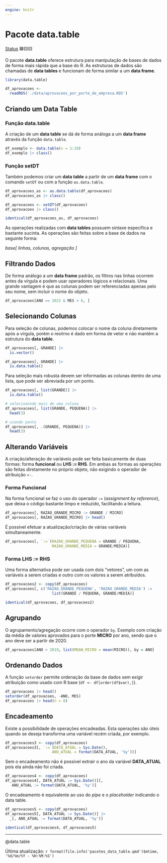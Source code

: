 ```yaml
---
engine: knitr
---
```


# Pacote data.table

[Status](convencoes.html#status-do-material) 🟦🟨🟨

O pacote **data.table** oferece estrutura para manipulação de bases de dados de forma mais rápida que a base do R. As estruturas de dados são chamadas de **data tables** e funcionam de forma similar a um **data frame**.

```r
library(data.table)

df_aprovacoes <-
  readRDS('./data/aprovacoes_por_porte_de_empresa.RDS')
```

## Criando um Data Table

### Função data.table

A criação de um **data table** se dá de forma análoga a um **data frame** através da função `data.table`.

```r
df_exemplo <- data.table(x = 1:10)
df_exemplo |> class()
```

### Função setDT

Também podemos criar um **data table** a partir de um **data frame** com o comando `setDT` ou com a função `as.data.table`.

```r
df_aprovacoes_as <- as.data.table(df_aprovacoes)
df_aprovacoes_as |> class()

df_aprovacoes <- setDT(df_aprovacoes)
df_aprovacoes |> class()

identical(df_aprovacoes_as, df_aprovacoes)
```

As operações realizadas com **data tables** possuem sintaxe específica e bastante sucinta. As operações são feitas sobre a base de dados na seguinte forma:

*base[ linhas, colunas, agregação ]*

## Filtrando Dados

De forma análogo a um **data frame** padrão, os filtros nas linhas ocorrem antes da vírgula e podem usar operadores lógicos e relacionais. Uma grande vantagem é que as colunas podem ser referenciadas apenas pelo seu nome, sem incluir o nome do objeto.

```r
df_aprovacoes[ANO == 2022 & MES > 6, ]
```

## Selecionando Colunas

Para seleção de colunas, podemos colocar o nome da coluna diretamente após a vírgula, porém o reotrno é dado em forma de vetor e não mantém a estrutura do **data table**.

```r
df_aprovacoes[, GRANDE] |> 
  is.vector()

df_aprovacoes[, GRANDE] |> 
  is.data.table()
```

Para seleção mais robusta devem ser informadas as colunas dentro de uma lista, que pode ser abreviada por um ponto.

```r
df_aprovacoes[, list(GRANDE)] |> 
  is.data.table()

# selecioanndo mais de uma coluna
df_aprovacoes[, list(GRANDE, PEQUENA)] |> 
  head(3)

# usando ponto
df_aprovacoes[, .(GRANDE, PEQUENA)] |> 
  head(3)
```

## Alterando Variáveis

A criação/alteração de variáveis pode ser feita basicamente de duas formas: forma **funcional** ou **LHS := RHS**. Em ambas as formas as operações são feitas diretamente no próprio objeto, não exigindo o operador de atribuição `<-`.

### Forma Funcional

Na forma funcional se faz o uso do operador `:=` (*assignment by reference*), que deixa o código bastante limpo e reduzido, facilitando a leitura.

```r
df_aprovacoes[, RAZAO_GRANDE_MICRO := GRANDE / MICRO]
df_aprovacoes[, RAZAO_GRANDE_MICRO] |> head()
```

É possível efetuar a atualização/criação de várias variáveis simultaneamente.

```r
df_aprovacoes[, `:=`(RAZAO_GRANDE_PEQUENA = GRANDE / PEQUENA,
                     RAZAO_GRANDE_MEDIA = GRANDE/MEDIA)]
```

### Forma LHS := RHS

Uma forma alternativa pode ser usada com dois "vetores", um com as variáveis a serem criadas e outro com os valores a serem atribuídos.

```r
df_aprovacoes2 <- copy(df_aprovacoes)
df_aprovacoes[, c('RAZAO_GRANDE_PEQUENA', 'RAZAO_GRANDE_MEDIA') :=
                     list(GRANDE / PEQUENA, GRANDE/MEDIA)]

identical(df_aprovacoes, df_aprovacoes2)
```

## Agrupando

O agrupamento/agregação ocorre com o operador `by`. Exemplo com criação da média de valores aprovados para o porte **MICRO** por ano, sendo que o ano deve ser a partir de 2020.

```r
df_aprovacoes[ANO > 2019, list(MEAN_MICRO = mean(MICRO)), by = ANO]
```

## Ordenando Dados

A função `setorder` permite ordenação da base de dados sem exigir atribuição como usado com R base (`df <- df[order(df$var),]`).

```r
df_aprovacoes |> head()
setorder(df_aprovacoes, -ANO, MES)
df_aprovacoes |> head(n = 8)
```

## Encadeamento

Existe a possibilidade de operações encadeadas. Esta operações são úteis quando se deseja transforma uma variável recém criada, por exemplo.

```r
df_aprovacoes3 <- copy(df_aprovacoes)
df_aprovacoes3[, `:=`(DATA_ATUAL = Sys.Date(),
                     ANO_ATUAL = format(DATA_ATUAL, '%y'))]
```

Sem o encadeamento não é possível extrair o ano da variável **DATA_ATUAL** pois ela ainda não foi criada.

```r
df_aprovacoes4 <- copy(df_aprovacoes)
df_aprovacoes4[, DATA_ATUAL := Sys.Date()][,
   ANO_ATUAL := format(DATA_ATUAL, '%y')]
```

O encadeamento é equivalente ao uso do *pipe* e o *placeholder* indicando o data table.

```r
df_aprovacoes5 <- copy(df_aprovacoes)
df_aprovacoes5[, DATA_ATUAL := Sys.Date()] |> 
  _[, ANO_ATUAL := format(DATA_ATUAL, '%y')]

identical(df_aprovacoes4, df_aprovacoes5)
```

------------------------------------------------------------------------
@data.table

Última atualização: `r format(file.info('pacotes_data_table.qmd')$mtime, '%d/%m/%Y - %H:%M:%S')`
